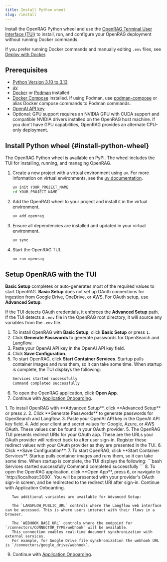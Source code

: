 ```yaml
---
title: Install Python wheel
slug: /install
---
```



Install the OpenRAG Python wheel and use the [OpenRAG Terminal User Interface (TUI)](/get-started/tui) to install, run, and configure your OpenRAG deployment without running Docker commands.

If you prefer running Docker commands and manually editing `.env` files, see [Deploy with Docker](/docker).

## Prerequisites 

- [Python Version 3.10 to 3.13](https://www.python.org/downloads/release/python-3100/)
- [uv](https://docs.astral.sh/uv/getting-started/installation/)
- [Docker](https://docs.docker.com/get-docker/) or [Podman](https://podman.io/docs/installation) installed
- [Docker Compose](https://docs.docker.com/compose/install/) installed. If using Podman, use [podman-compose](https://docs.podman.io/en/latest/markdown/podman-compose.1.html) or alias Docker compose commands to Podman commands.
- [OpenAI API key](https://platform.openai.com/api-keys)
- Optional: GPU support requires an NVIDIA GPU with CUDA support and compatible NVIDIA drivers installed on the OpenRAG host machine. If you don't have GPU capabilities, OpenRAG provides an alternate CPU-only deployment.

## Install Python wheel {#install-python-wheel}

The OpenRAG Python wheel is available on PyPI.
The wheel includes the TUI for installing, running, and managing OpenRAG.

1. Create a new project with a virtual environment using `uv`.
   For more information on virtual environments, see the [uv documentation](https://docs.astral.sh/uv/pip/environments).
   ```bash
   uv init YOUR_PROJECT_NAME
   cd YOUR_PROJECT_NAME
   ```
2. Add the OpenRAG wheel to your project and install it in the virtual environment.
   ```bash
   uv add openrag
   ```
3. Ensure all dependencies are installed and updated in your virtual environment.
   ```bash
   uv sync
   ```

4. Start the OpenRAG TUI.
   ```bash
   uv run openrag
   ```

## Setup OpenRAG with the TUI

**Basic Setup** completes or auto-generates most of the required values to start OpenRAG.
**Basic Setup** does not set up OAuth connections for ingestion from Google Drive, OneDrive, or AWS.
For OAuth setup, use **Advanced Setup**.

If the TUI detects OAuth credentials, it enforces the **Advanced Setup** path.
If the TUI detects a `.env` file in the OpenRAG root directory, it will source any variables from the `.env` file.
<Tabs groupId="Setup method">
  <TabItem value="Basic setup" label="Basic setup" default>

   1. To install OpenRAG with **Basic Setup**, click **Basic Setup** or press <kbd>1</kbd>. 
   2. Click **Generate Passwords** to generate passwords for OpenSearch and Langflow.
   3. Paste your OpenAI API key in the OpenAI API key field.
   4. Click **Save Configuration**.
   5. To start OpenRAG, click **Start Container Services**.
      Startup pulls container images and runs them, so it can take some time.
      When startup is complete, the TUI displays the following:
      ```bash
      Services started successfully
      Command completed successfully
      ```
   6. To open the OpenRAG application, click **Open App**.
   7. Continue with [Application Onboarding](#application-onboarding).
  </TabItem>
  <TabItem value="Advanced setup" label="Advanced setup">
   1. To install OpenRAG with **Advanced Setup**, click **Advanced Setup** or press <kbd>2</kbd>. 
   2. Click **Generate Passwords** to generate passwords for OpenSearch and Langflow.
   3. Paste your OpenAI API key in the OpenAI API key field.
   4. Add your client and secret values for Google, Azure, or AWS OAuth.
   These values can be found in your OAuth provider.
   5. The OpenRAG TUI presents redirect URIs for your OAuth app.
   These are the URLs your OAuth provider will redirect back to after user sign-in.
   Register these redirect values with your OAuth provider as they are presented in the TUI.
   6. Click **Save Configuration**.
   7. To start OpenRAG, click **Start Container Services**.
      Startup pulls container images and runs them, so it can take some time.
      When startup is complete, the TUI displays the following:
      ```bash
      Services started successfully
      Command completed successfully
      ```
   8. To open the OpenRAG application, click **Open App**, press <kbd>6</kbd>, or navigate to `http://localhost:3000`.
   You will be presented with your provider's OAuth sign-in screen, and be redirected to the redirect URI after sign-in.
   Continue with Application Onboarding.

       Two additional variables are available for Advanced Setup:

       The `LANGFLOW_PUBLIC_URL` controls where the Langflow web interface can be accessed. This is where users interact with their flows in a browser.

       The `WEBHOOK_BASE_URL` controls where the endpoint for `/connectors/CONNECTOR_TYPE/webhook` will be available.
       This connection enables real-time document synchronization with external services.
       For example, for Google Drive file synchronization the webhook URL is `/connectors/google_drive/webhook`.
       
   9. Continue with [Application Onboarding](#application-onboarding).
  </TabItem>
</Tabs>

<PartialOnboarding />